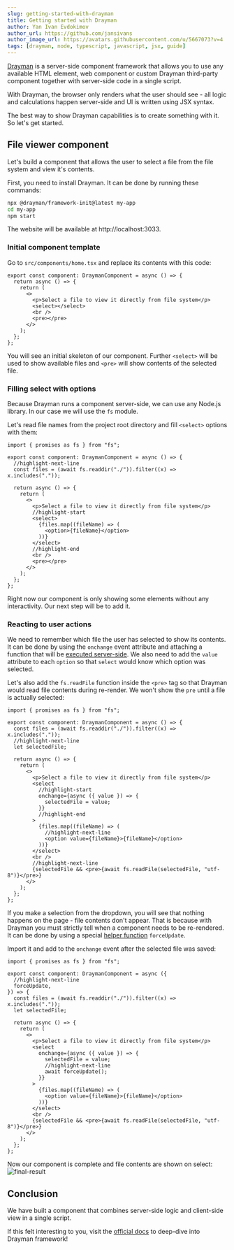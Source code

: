 ```yaml
---
slug: getting-started-with-drayman
title: Getting started with Drayman
author: Yan Ivan Evdokimov
author_url: https://github.com/jansivans
author_image_url: https://avatars.githubusercontent.com/u/5667073?v=4
tags: [drayman, node, typescript, javascript, jsx, guide]
---
```


[Drayman](https://www.drayman.io) is a server-side component framework that allows you to use any available HTML element, web component or custom Drayman third-party component together with server-side code in a single script.

With Drayman, the browser only renders what the user should see - all logic and calculations happen server-side and UI is written using JSX syntax.

The best way to show Drayman capabilities is to create something with it. So let's get started.

## File viewer component

Let's build a component that allows the user to select a file from the file system and view it's contents.

First, you need to install Drayman. It can be done by running these commands:

```bash
npx @drayman/framework-init@latest my-app
cd my-app
npm start
```

The website will be available at http://localhost:3033.

### Initial component template

Go to `src/components/home.tsx` and replace its contents with this code:

```tsx title="src/components/home.tsx"
export const component: DraymanComponent = async () => {
  return async () => {
    return (
      <>
        <p>Select a file to view it directly from file system</p>
        <select></select>
        <br />
        <pre></pre>
      </>
    );
  };
};
```

You will see an initial skeleton of our component. Further `<select>` will be used to show available files and `<pre>` will show contents of the selected file.

### Filling select with options

Because Drayman runs a component server-side, we can use any Node.js library. In our case we will use the `fs` module.

Let's read file names from the project root directory and fill `<select>` options with them:

```tsx title="src/components/home.tsx"
import { promises as fs } from "fs";

export const component: DraymanComponent = async () => {
  //highlight-next-line
  const files = (await fs.readdir("./")).filter((x) => x.includes("."));

  return async () => {
    return (
      <>
        <p>Select a file to view it directly from file system</p>
        //highlight-start
        <select>
          {files.map((fileName) => (
            <option>{fileName}</option>
          ))}
        </select>
        //highlight-end
        <br />
        <pre></pre>
      </>
    );
  };
};
```

Right now our component is only showing some elements without any interactivity. Our next step will be to add it.

### Reacting to user actions

We need to remember which file the user has selected to show its contents. It can be done by using the `onchange` event attribute and attaching a function that will be [executed server-side](https://www.drayman.io/docs/components-in-depth/handling-events). We also need to add the `value` attribute to each `option` so that `select` would know which option was selected.

Let's also add the `fs.readFile` function inside the `<pre>` tag so that Drayman would read file contents during re-render. We won't show the `pre` until a file is actually selected:

```tsx title="src/components/home.tsx"
import { promises as fs } from "fs";

export const component: DraymanComponent = async () => {
  const files = (await fs.readdir("./")).filter((x) => x.includes("."));
  //highlight-next-line
  let selectedFile;

  return async () => {
    return (
      <>
        <p>Select a file to view it directly from file system</p>
        <select
          //highlight-start
          onchange={async ({ value }) => {
            selectedFile = value;
          }}
          //highlight-end
        >
          {files.map((fileName) => (
            //highlight-next-line
            <option value={fileName}>{fileName}</option>
          ))}
        </select>
        <br />
        //highlight-next-line
        {selectedFile && <pre>{await fs.readFile(selectedFile, "utf-8")}</pre>}
      </>
    );
  };
};
```

If you make a selection from the dropdown, you will see that nothing happens on the page - file contents don't appear. That is because with Drayman you must strictly tell when a component needs to be re-rendered. It can be done by using a special [helper function](https://www.drayman.io/docs/components-in-depth/helpers/introduction) `forceUpdate`.

Import it and add to the `onchange` event after the selected file was saved:

```tsx title="src/components/home.tsx"
import { promises as fs } from "fs";

export const component: DraymanComponent = async ({
  //highlight-next-line
  forceUpdate,
}) => {
  const files = (await fs.readdir("./")).filter((x) => x.includes("."));
  let selectedFile;

  return async () => {
    return (
      <>
        <p>Select a file to view it directly from file system</p>
        <select
          onchange={async ({ value }) => {
            selectedFile = value;
            //highlight-next-line
            await forceUpdate();
          }}
        >
          {files.map((fileName) => (
            <option value={fileName}>{fileName}</option>
          ))}
        </select>
        <br />
        {selectedFile && <pre>{await fs.readFile(selectedFile, "utf-8")}</pre>}
      </>
    );
  };
};
```

Now our component is complete and file contents are shown on select:
![final-result](../static/img/blog/getting-started/final-result.gif)

## Conclusion

We have built a component that combines server-side logic and client-side view in a single script.

If this felt interesting to you, visit the [official docs](https://www.drayman.io/) to deep-dive into Drayman framework!
